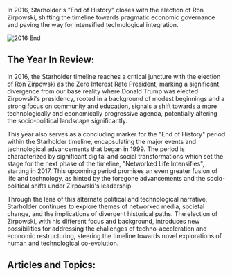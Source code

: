 In 2016, Starholder's "End of History" closes with the election of Ron Zirpowski, shifting the timeline towards pragmatic economic governance and paving the way for intensified technological integration.

<img src="https://www.blockstar.com/wp-content/uploads/2024/06/2016_end.png" alt="2016 End" />

## The Year In Review:
In 2016, the Starholder timeline reaches a critical juncture with the election of Ron Zirpowski as the Zero Interest Rate President, marking a significant divergence from our base reality where Donald Trump was elected. Zirpowski's presidency, rooted in a background of modest beginnings and a strong focus on community and education, signals a shift towards a more technologically and economically progressive agenda, potentially altering the socio-political landscape significantly.

This year also serves as a concluding marker for the "End of History" period within the Starholder timeline, encapsulating the major events and technological advancements that began in 1999. The period is characterized by significant digital and social transformations which set the stage for the next phase of the timeline, "Networked Life Intensifies", starting in 2017. This upcoming period promises an even greater fusion of life and technology, as hinted by the foregone advancements and the socio-political shifts under Zirpowski's leadership.

Through the lens of this alternate political and technological narrative, Starholder continues to explore themes of networked media, societal change, and the implications of divergent historical paths. The election of Zirpowski, with his different focus and background, introduces new possibilities for addressing the challenges of techno-acceleration and economic restructuring, steering the timeline towards novel explorations of human and technological co-evolution.

## Articles and Topics:

